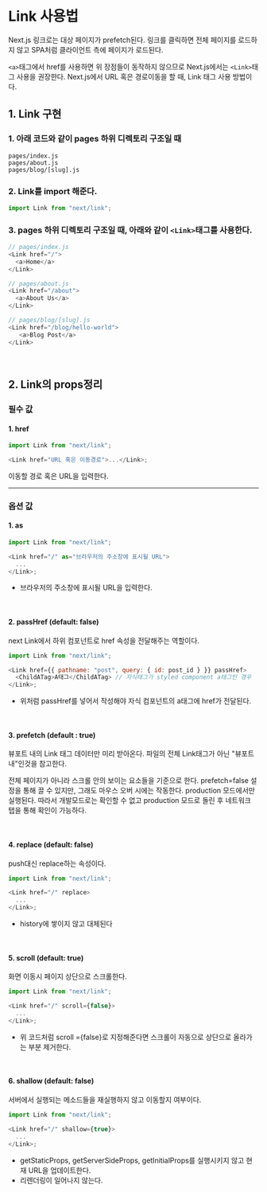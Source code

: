 
# Link 사용법

Next.js 링크로는 대상 페이지가 prefetch된다.
링크를 클릭하면 전체 페이지를 로드하지 않고 SPA처럼 클라이언트 측에 페이지가 로드된다.

`<a>`태그에서 href를 사용하면 위 장점들이 동작하지 않으므로 Next.js에서는 `<Link>`태그 사용을 권장한다.
Next.js에서 URL 혹은 경로이동을 할 때, Link 태그 사용 방법이다.

## 1. Link 구현

### 1. 아래 코드와 같이 pages 하위 디렉토리 구조일 때

```console
pages/index.js
pages/about.js
pages/blog/[slug].js
```

### 2. Link를 import 해준다.

```js
import Link from "next/link";
```

### 3. pages 하위 디렉토리 구조일 때, 아래와 같이 `<Link>`태그를 사용한다.

```js
// pages/index.js
<Link href="/">
  <a>Home</a>
</Link>

// pages/about.js
<Link href="/about">
  <a>About Us</a>
</Link>

// pages/blog/[slug].js
<Link href="/blog/hello-world">
   <a>Blog Post</a>
</Link>
```

<br />

## 2. Link의 props정리

### 필수 값

#### 1. href

```js
import Link from "next/link";

<Link href="URL 혹은 이동경로">...</Link>;
```

이동할 경로 혹은 URL을 입력한다.

---

### 옵션 값

#### 1. as

```js
import Link from "next/link";

<Link href="/" as="브라우저의 주소창에 표시될 URL">
  ...
</Link>;
```

- 브라우저의 주소창에 표시될 URL을 입력한다.

<br />

#### 2. passHref (default: false)

next Link에서 하위 컴포넌트로 href 속성을 전달해주는 역할이다.

```js
import Link from "next/link";

<Link href={{ pathname: "post", query: { id: post_id } }} passHref>
  <ChildATag>A태그</ChildATag> // 자식태그가 styled component a태그인 경우
</Link>;
```

- 위처럼 passHref를 넣어서 작성해야 자식 컴포넌트의 a태그에 href가 전달된다.

<br />

#### 3. prefetch (default : true)

뷰포트 내의 Link 태그 데이터만 미리 받아온다.
파일의 전체 Link태그가 아닌 "뷰포트 내"인것을 참고한다.

전체 페이지가 아니라 스크롤 안의 보이는 요소들을 기준으로 한다.
prefetch=false 설정을 통해 끌 수 있지만, 그래도 마우스 오버 시에는 작동한다.
production 모드에서만 실행된다.
따라서 개발모드로는 확인할 수 없고 production 모드로 돌린 후 네트워크 탭을 통해 확인이 가능하다.

<br />

#### 4. replace (default: false)

push대신 replace하는 속성이다.

```js
import Link from "next/link";

<Link href="/" replace>
  ...
</Link>;
```

- history에 쌓이지 않고 대체된다

<br />

#### 5. scroll (default: true)

화면 이동시 페이지 상단으로 스크롤한다.

```js
import Link from "next/link";

<Link href="/" scroll={false}>
  ...
</Link>;
```

- 위 코드처럼 scroll ={false}로 지정해준다면 스크롤이 자동으로 상단으로 올라가는 부분 제거한다.

<br />

#### 6. shallow (default: false)

서버에서 실행되는 메소드들을 재실행하지 않고 이동할지 여부이다.

```js
import Link from "next/link";

<Link href="/" shallow={true}>
  ...
</Link>;
```

- getStaticProps, getServerSideProps, getInitialProps를 실행시키지 않고 현재 URL을 업데이트한다.
- 리렌더링이 일어나지 않는다.
